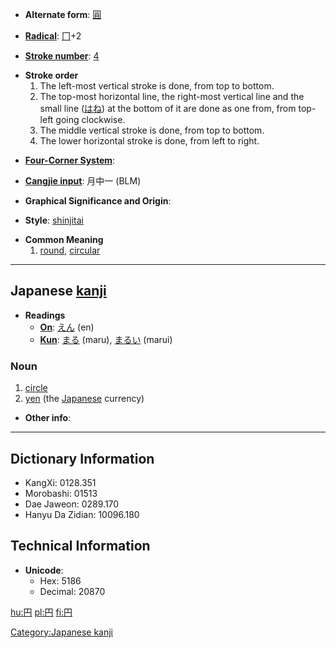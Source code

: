* '''Alternate form''': [[圓]]

* '''[[Wiktionary:Chinese radical index| Radical]]''': [[Wiktionary:Chinese radical index 冂|冂]]+2

* '''[[Wiktionary:Chinese total strokes index|Stroke number]]''': [[Wiktionary:Chinese total strokes index 4|4]]

*'''Stroke order'''
*# The left-most vertical stroke is done, from top to bottom.
*# The top-most horizontal line, the right-most vertical line and the small line ([[はね]]) at the bottom of it are done as one from, from top-left going clockwise.
*# The middle vertical stroke is done, from top to bottom.
*# The lower horizontal stroke is done, from left to right.

* '''[[Wiktionary:Chinese four corner index|Four-Corner System]]''': 

* '''[[Wiktionary:Chinese Cangjie index|Cangjie input]]''': 月中一 (BLM)

* '''Graphical Significance and Origin''': 

* '''Style''': [[shinjitai]]

* '''Common Meaning'''
*# [[round]], [[circular]]

----

== Japanese [[kanji]] ==

*'''Readings'''
**'''[[on#Japanese Romaji|On]]''': [[えん]] (en)
**'''[[kun#Japanese Romaji|Kun]]''': [[まる]] (maru), [[まるい]] (marui)

===Noun===
#[[circle]]
#[[yen]] (the [[Japanese]] currency)

*'''Other info''': 

----

== Dictionary Information ==

* KangXi: 0128.351
* Morobashi: 01513
* Dae Jaweon: 0289.170
* Hanyu Da Zidian: 10096.180

== Technical Information ==

* '''Unicode''':
** Hex: 5186
** Decimal: 20870

[[Category:Japanese kanji]]

[[hu:円]]
[[pl:円]]
[[fi:円]]